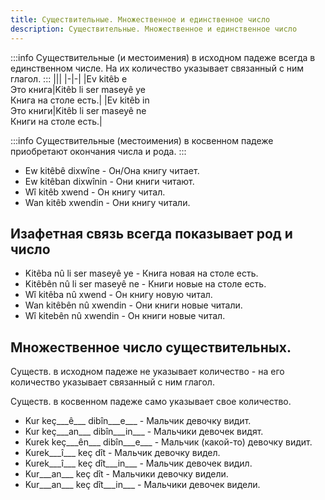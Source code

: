 ```yaml
---
title: Существительные. Множественное и единственное число
description: Существительные. Множественное и единственное число
---
```


:::info
Существительные (и местоимения) в исходном падеже всегда в единственном числе. На их количество указывает связанный с ним глагол.
:::
|||
|-|-|
|Ev kitêb e<br/>Это книга|Kitêb li ser maseyê ye<br/>Книга на столе есть.|
|Ev kitêb in<br/>Это книги|Kitêb li ser maseyê ne<br/>Книги на столе есть.|

:::info
Существительные (местоимения) в косвенном падеже приобретают окончания числа и рода.
:::

* Ew kitêbê dixwîne - Он/Она книгу читает.
* Ew kitêban dixwînin - Они книги читают.
* Wî kitêb xwend - Он книгу читал.
* Wan kitêb xwendin - Они книгу читали.

## Изафетная связь всегда показывает род и число

* Kitêba nû li ser maseyê ye - Книга новая на столе есть.
* Kitêbên nû li ser maseyê ne - Книги новые на столе есть.
* Wî kitêba nû xwend - Он книгу новую читал.
* Wan kitêbên nû xwendin - Они книги новые читали.
* Wî kitebên nû xwendin - Он книги новые читал.

## Множественное число существительных.

Существ. в исходном падеже не указывает количество - на его количество указывает связанный с ним глагол.

Существ. в косвенном падеже само указывает свое количество.

* Kur keç___ê___ dibîn___e___ - Мальчик девочку видит.
* Kur keç___an___ dibîn___in___ - Мальчики девочек видят.
* Kurek keç___ên___ dibîn___e___ - Мальчик (какой-то) девочку видит.
* Kurek___î___ keç dît - Мальчик девочку видел.
* Kurek___î___ keç dît___in___ - Мальчик девочек видил.
* Kur___an___ keç dît - Мальчики девочку видели.
* Kur___an___ keç dît___in___ - Мальчики девочек видели.